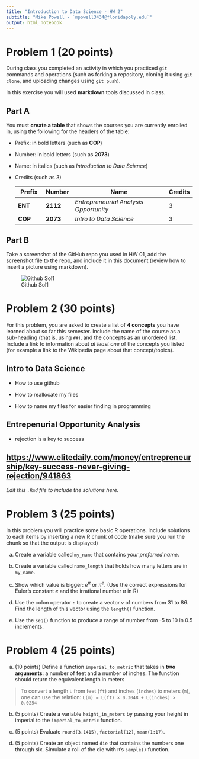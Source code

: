 ```yaml
---
title: "Introduction to Data Science - HW 2"
subtitle: "Mike Powell - `mpowell3434@floridapoly.edu`"
output: html_notebook
---
```


# Problem 1 (20 points)

During class you completed an activity in which you practiced `git` commands and operations (such as forking a repository, cloning it using `git clone`, and uploading changes using `git push`).

In this exercise you will used **markdown** tools discussed in class.

## Part A

You must **create a table** that shows the courses you are currently enrolled in, using the following for the headers of the table:

-   Prefix: in bold letters (such as **COP**)

-   Number: in bold letters (such as **2073**)

-   Name: in italics (such as *Introduction to Data Science*)

-   Credits (such as 3)

    | **Prefix** | Number   | Name                                   | Credits |
    |------------|----------|----------------------------------------|---------|
    | **ENT**    | **2112** | *Entrepreneurial Analysis Opportunity* | 3       |
    | **COP**    | **2073** | *Intro to Data Science*                | 3       |

## Part B

Take a screenshot of the GitHub repo you used in HW 01, add the screenshot file to the repo, and include it in this document (review how to insert a picture using markdown).

![Github Sol1](https://raw.githubusercontent.com/08Valentine/Practice-Repo-FA2022/9f54a7f546a8641131526982ebca17c0f2ff0ba8/HWsol1.png)

# Problem 2 (30 points)

For this problem, you are asked to create a list of **4 concepts** you have learned about so far this semester. Include the name of the course as a sub-heading (that is, using `##`), and the concepts as an unordered list. Include a link to information about *at least one* of the concepts you listed (for example a link to the Wikipedia page about that concept/topics).

## Intro to Data Science 

- How to use github

- How to reallocate my files

- How to name my files for easier finding in programming

## Entrepenurial Opportunity Analysis

- rejection is a key to success

## <https://www.elitedaily.com/money/entrepreneurship/key-success-never-giving-rejection/941863>

*Edit this `.Rmd` file to include the solutions here.*

# Problem 3 (25 points)

In this problem you will practice some basic R operations. Include solutions to each items by inserting a new R chunk of code (make sure you run the chunk so that the output is displayed)

(a) Create a variable called `my_name` that contains *your preferred name*.

(b) Create a variable called `name_length` that holds how many letters are in `my_name`.

(c) Show which value is bigger: $e^\pi$ or $\pi^e$. (Use the correct expressions for Euler's constant $e$ and the irrational number $\pi$ in R)

(d) Use the colon operator `:` to create a vector `v` of numbers from 31 to 86. Find the length of this vector using the `length()` function.

(e) Use the `seq()` function to produce a range of number from -5 to 10 in 0.5 increments.

# Problem 4 (25 points)

(a) (10 points) Define a function `imperial_to_metric` that takes in **two arguments**: a number of feet and a number of inches. The function should return the equivalent length in meters

> To convert a length `L` from feet (`ft`) and inches (`inches`) to meters (`m`), one can use the relation: `L(m) = L(ft) × 0.3048 + L(inches) × 0.0254`

(b) (5 points) Create a variable `height_in_meters` by passing your height in imperial to the `imperial_to_metric` function.

(c) (5 points) Evaluate `round(3.1415)`, `factorial(12)`, `mean(1:17)`.

(d) (5 points) Create an object named `die` that contains the numbers one through six. Simulate a roll of the die with `R`'s `sample()` function.
